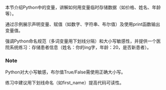 本节介绍Python中的变量，讲解如何用变量临时存储数据（如价格、姓名、年龄等）。

通过示例展示声明变量、赋值（如数字、字符串、布尔值）及使用print函数输出变量值。

强调Python命名规范（多词变量用下划线分隔）和大小写敏感性，并提供一个医院系统练习：存储患者信息（姓名：你的ing字，年龄：20，是否新患者）。

### Note
Python对大小写敏感，布尔值True/False需使用正确大小写。

练习中建议用下划线命名（如first_name）提高代码可读性。